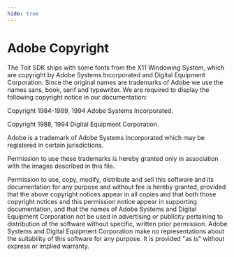 ```yaml
---
hide: true
---
```


# Adobe Copyright

The Toit SDK ships with some fonts from the X11 Windowing System, which are
copyright by Adobe Systems Incorporated and Digital Equipment Corporation.
Since the original names are trademarks of Adobe we use the names sans,
book, serif and typewriter.  We are required to display the following copyright
notice in our documentation:

Copyright 1984-1989, 1994 Adobe Systems Incorporated.

Copyright 1988, 1994 Digital Equipment Corporation.

Adobe is a trademark of Adobe Systems Incorporated which may be
registered in certain jurisdictions.

Permission to use these trademarks is hereby granted only in
association with the images described in this file.

Permission to use, copy, modify, distribute and sell this software
and its documentation for any purpose and without fee is hereby
granted, provided that the above copyright notices appear in all
copies and that both those copyright notices and this permission
notice appear in supporting documentation, and that the names of
Adobe Systems and Digital Equipment Corporation not be used in
advertising or publicity pertaining to distribution of the software
without specific, written prior permission.  Adobe Systems and
Digital Equipment Corporation make no representations about the
suitability of this software for any purpose.  It is provided "as
is" without express or implied warranty.
